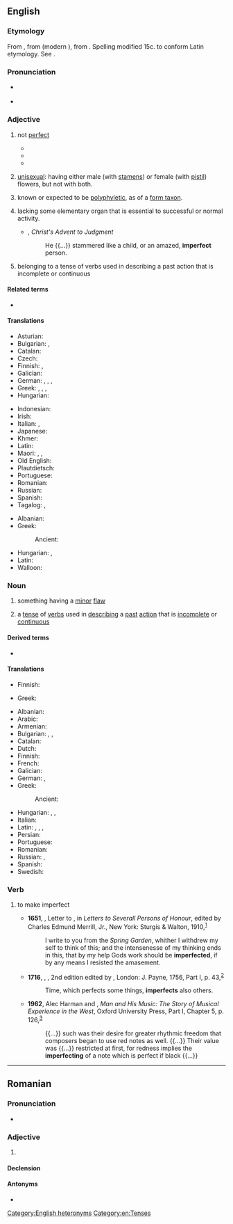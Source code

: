 ==English==

===Etymology===
From {{inh|en|enm|imperfit}}, from {{der|en|fro|imparfit}} (modern {{cog|fr|imparfait}}), from {{der|en|la|imperfectus}}. Spelling modified 15c. to conform Latin etymology. See {{af|en|in-|alt1=im-|perfect}}.

===Pronunciation===
{{rfp|en}}<!--the verb has a different pronunciation-->
* {{a|US}} {{IPA|en|/ɪmˈpɝːfɪkt/|/ɪmˈpɝːfɛkt/}}
* {{audio|en|en-us-imperfect.ogg|Audio (US)}}

[[Category:English heteronyms]]

===Adjective===
{{en-adj}}

# not [[perfect]]
#: {{syn|en|defective|fallible|faultful|faulty}}
#: {{ant|en|faultless|infallible|perfect}}
#*{{RQ:Shakespeare Lear|act=IV|scene=vi|passage=Why, then, your other senses grow '''imperfect'''.}}
#* {{RQ:Milton PL|book=8|passage=Nothing '''imperfet''' or deficient left / Of all that he Created.}}
#* {{RQ:Pope Essay on Man|chapter=II|passage=Then say not man's '''imperfect''', Heaven in fault; / Say rather, man's as perfect as he ought.}}
# {{lb|en|botany}} [[unisexual]]: having either male (with [[stamen]]s) or female (with [[pistil]]) flowers, but not with both.
#: {{ant|en|perfect}}
# {{lb|en|taxonomy}} known or expected to be [[polyphyletic]], as of a [[form taxon]].
# {{lb|en|obsolete}} lacking some elementary organ that is essential to successful or normal activity.
#* {{rfdatek|en|Jeremy Taylor}}, ''Christ's Advent to Judgment''
#*: He {{...}} stammered like a child, or an amazed, '''imperfect''' person.
# {{lb|en|grammar}} belonging to a tense of verbs used in describing a past action that is incomplete or continuous

====Related terms====
* {{l|en|imperfection}}

====Translations====
{{trans-top|not perfect}}
* Asturian: {{t|ast|imperfeutu}}
* Bulgarian: {{t+|bg|незавършен}}, {{t+|bg|несъвършен}}
* Catalan: {{t+|ca|imperfecte}}
* Czech: {{t|cs|nedokonalý|m}}
* Finnish: {{t+|fi|vajavainen}}, {{t+|fi|epätäydellinen}}
* Galician: {{t|gl|imperfecto|m}}
* German: {{t+|de|unvollkommen}}, {{t+|de|mangelhaft}}, {{t+|de|unvollständig}}, {{t+|de|fehlerhaft}}
* Greek: {{t+|el|ατελής|m|f}}, {{t+|el|ελλιπής|m|f}}, {{t+|el|πλημμελής|m|f}}, {{t+|el|ελαττωματικός|m}}
* Hungarian: {{t+|hu|tökéletlen}}
{{trans-mid}}
* Indonesian: {{t|id|tidak sempurna}}
* Irish: {{t|ga|anfhoirfe}}
* Italian: {{t+|it|imperfetto|m}}, {{t+|it|imperfetta|f}}
* Japanese: {{t+|ja|不完全|alt=不完全な|tr=fukanzen na}}
* Khmer: {{t+|km|ខ្ចោះ|tr=kcɑh}}
* Latin: {{t|la|imperfectus}}
* Maori: {{t|mi|takarepa}}, {{t|mi|nawe}}, {{t|mi|kōkau}}
* Old English: {{t|ang|unfulfremed}}
* Plautdietsch: {{t|pdt|onvollkomen}}
* Portuguese: {{t+|pt|imperfeito}}
* Romanian: {{t+|ro|imperfect|m|n}}
* Russian: {{t+|ru|несоверше́нный}}
* Spanish: {{t+|es|imperfecto}}
* Tagalog: {{t|tl|balhag}}, {{t|tl|dihimpit}}
{{trans-bottom}}

{{trans-see|unisexual|unisexual}}

{{trans-top|(grammar) belonging to a tense of verbs used in describing a past action that is incomplete or continuous}}
* Albanian: {{t|sq|E pakryer}}
* Greek:
*: Ancient: {{t|grc|παρατατικός}}
{{trans-mid}}
* Hungarian: {{t+|hu|folyamatos}}, {{t+|hu|befejezetlen}}
* Latin: {{t|la|imperfectus}}
* Walloon: {{t+|wa|durant|m}}
{{trans-bottom}}

===Noun===
{{en-noun}}

# something having a [[minor]] [[flaw]]
# {{lb|en|grammar}} a [[tense]] of [[verbs]] used in [[describing]] a [[past]] [[action]] that is [[incomplete]] or [[continuous]]
#: {{syn|en|preterimperfect}}

====Derived terms====
* {{l|en|imperfective}}

====Translations====
{{trans-top|something having a minor flaw}}
* Finnish: {{t+|fi|sekunda}}
{{trans-mid}}
* Greek: {{t+|el|υποτυπώδης|m}}
{{trans-bottom}}

{{trans-top|past tense}}
* Albanian: {{t|sq|E pakryer}}
* Arabic: {{t|ar|ناقص-غير كامل}}
* Armenian: {{t+|hy|անկատար}}
* Bulgarian: {{t|bg|ми́нало несвърше́но вре́ме|n}}, {{t|bg|имперфе́кт|m}}, {{t|bg|и́мперфект|m}}
* Catalan: {{t+|ca|imperfet|m}}
* Dutch: {{t+|nl|onvoltooid verleden tijd|m}}
* Finnish: {{t+|fi|imperfekti}}
* French: {{t+|fr|imparfait|m}}
* Galician: {{t|gl|imperfecto|m}}
* German: {{t+|de|Imperfekt|n}}, {{t|de|Imperfektum|n}}
* Greek: {{t+|el|παρατατικός|m}}
*: Ancient: {{t|grc|παρατατικός|m}}
{{trans-mid}}
* Hungarian: {{t|hu|imperfektum}}, {{t|hu|folyamatos múlt}}, {{t|hu|elbeszélő múlt}}
* Italian: {{t+|it|imperfetto|m}}
* Latin: {{t|la|tempus praeteritum imperfectum|n}}, {{t|la|tempus imperfectum|n}}, {{t|la|praeteritum imperfectum|n}}, {{t|la|imperfectum|n}}
* Persian: {{t+|fa|ناقص|tr=nâqes}}
* Portuguese: {{t+|pt|imperfeito|m}}
* Romanian: {{t+|ro|imperfect|n}}
* Russian: {{t+|ru|имперфе́кт|m}}, {{t|ru|несоверше́нное вре́мя|n}}
* Spanish: {{t+|es|imperfecto|m}}
* Swedish: {{t+|sv|imperfekt}}
{{trans-bottom}}

===Verb===
{{en-verb}}

# {{lb|en|transitive}} to make imperfect
#* '''1651''', {{w|John Donne}}, Letter to {{w|Henry Goodere}}, in ''Letters to Severall Persons of Honour'', edited by Charles Edmund Merrill, Jr., New York: Sturgis & Walton, 1910,<sup>[https://www.gutenberg.org/files/37387/37387.txt]</sup>
#*: I write to you from the ''Spring Garden'', whither I withdrew my self to think of this; and the intensenesse of my thinking ends in this, that by my help Gods work should be '''imperfected''', if by any means I resisted the amasement.
#* '''1716''', {{w|Thomas Browne}}, ''{{w|Christian Morals}}'', 2nd edition edited by {{w|Samuel Johnson}}, London: J. Payne, 1756, Part I, p. 43,<sup>[https://archive.org/details/christianmorals01browgoog]</sup>
#*: Time, which perfects some things, '''imperfects''' also others.
#* '''1962''', Alec Harman and {{w|Wilfrid Mellers}}, ''Man and His Music: The Story of Musical Experience in the West'', Oxford University Press, Part I, Chapter 5, p. 126,<sup>[https://archive.org/details/in.ernet.dli.2015.156593]</sup>
#*: {{...}} such was their desire for greater rhythmic freedom that composers began to use red notes as well. {{...}} Their value was {{...}} restricted at first, for redness implies the '''imperfecting''' of a note which is perfect if black {{...}}

[[Category:en:Tenses]]

----

==Romanian==

===Pronunciation===
* {{IPA|ro|/imperˈfekt/}}

===Adjective===
{{ro-adj|4}}

# {{l|en|imperfect}}

====Declension====
{{ro-adj-4|mpl=imperfecți}}

====Antonyms====
* {{l|ro|perfect}}
